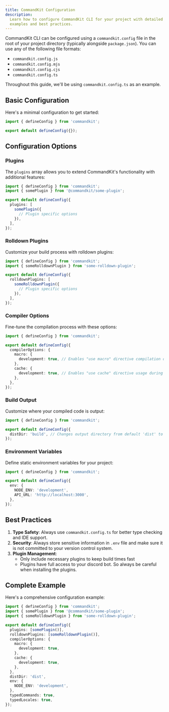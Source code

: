 ```yaml
---
title: CommandKit Configuration
description:
  Learn how to configure CommandKit CLI for your project with detailed
  examples and best practices.
---
```


CommandKit CLI can be configured using a `commandkit.config` file in
the root of your project directory (typically alongside
`package.json`). You can use any of the following file formats:

- `commandkit.config.js`
- `commandkit.config.mjs`
- `commandkit.config.cjs`
- `commandkit.config.ts`

Throughout this guide, we'll be using `commandkit.config.ts` as an
example.

## Basic Configuration

Here's a minimal configuration to get started:

```ts title="commandkit.config.ts"
import { defineConfig } from 'commandkit';

export default defineConfig({});
```

## Configuration Options

### Plugins

The `plugins` array allows you to extend CommandKit's functionality
with additional features:

```ts title="commandkit.config.ts"
import { defineConfig } from 'commandkit';
import { somePlugin } from '@commandkit/some-plugin';

export default defineConfig({
  plugins: [
    somePlugin({
      // Plugin specific options
    }),
  ],
});
```

### Rolldown Plugins

Customize your build process with rolldown plugins:

```ts title="commandkit.config.ts"
import { defineConfig } from 'commandkit';
import { someRolldownPlugin } from 'some-rolldown-plugin';

export default defineConfig({
  rolldownPlugins: [
    someRolldownPlugin({
      // Plugin specific options
    }),
  ],
});
```

### Compiler Options

Fine-tune the compilation process with these options:

```ts title="commandkit.config.ts"
import { defineConfig } from 'commandkit';

export default defineConfig({
  compilerOptions: {
    macro: {
      development: true, // Enables "use macro" directive compilation during development
    },
    cache: {
      development: true, // Enables "use cache" directive usage during development
    },
  },
});
```

### Build Output

Customize where your compiled code is output:

```ts title="commandkit.config.ts"
import { defineConfig } from 'commandkit';

export default defineConfig({
  distDir: 'build', // Changes output directory from default 'dist' to 'build'
});
```

### Environment Variables

Define static environment variables for your project:

```ts title="commandkit.config.ts"
import { defineConfig } from 'commandkit';

export default defineConfig({
  env: {
    NODE_ENV: 'development',
    API_URL: 'http://localhost:3000',
  },
});
```

## Best Practices

1. **Type Safety**: Always use `commandkit.config.ts` for better type
   checking and IDE support.
2. **Security**: Always store sensitive information in `.env` file and
   make sure it is not committed to your version control system.
3. **Plugin Management**:
   - Only include necessary plugins to keep build times fast
   - Plugins have full access to your discord bot. So always be
     careful when installing the plugins.

## Complete Example

Here's a comprehensive configuration example:

```ts title="commandkit.config.ts"
import { defineConfig } from 'commandkit';
import { somePlugin } from '@commandkit/some-plugin';
import { someRolldownPlugin } from 'some-rolldown-plugin';

export default defineConfig({
  plugins: [somePlugin()],
  rolldownPlugins: [someRolldownPlugin()],
  compilerOptions: {
    macro: {
      development: true,
    },
    cache: {
      development: true,
    },
  },
  distDir: 'dist',
  env: {
    NODE_ENV: 'development',
  },
  typedCommands: true,
  typedLocales: true,
});
```
